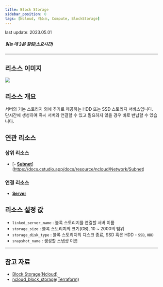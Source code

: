 ```yaml
---
title: Block Storage
sidebar_position: 0
tags: [Ncloud, 리소스, Compute, BlockStorage]
---
```



<span className="theme-doc-version-badge badge badge--secondary">
    last update: 2023.05.01
</span>

##### 읽는 데 3분 걸림(소요시간)

---

## 리소스 이미지

<img src={icon} />

## 리소스 개요

서버의 기본 스토리지 외에 추가로 제공하는 HDD 또는 SSD 스토리지 서비스입니다. 단시간에 생성하여 즉시 서버와 연결할 수 있고 필요하지 않을 경우 바로 반납할 수 있습니다.

## 연관 리소스

### 상위 리소스

-   [- [**Subnet**](https://docs.cstudio.app/docs/resource/azure/Network/Subnet)](https://docs.cstudio.app/docs/resource/ncloud/Network/Subnet)

### 연결 리소스

-   [**Server**](https://docs.cstudio.app/docs/resource/ncloud/Compute/Server)

## 리소스 설정 값

-   `linked_server_name` : 블록 스토리지를 연결할 서버 이름
-   `storage_size` : 블록 스토리지의 크기(GB), 10 ~ 2000의 범위
-   `storage_disk_type` : 블록 스토리지의 디스크 종료, SSD 혹은 HDD - `SSD`, `HDD`
-   `snapshot_name` : 생성할 스냅샷 이름

---

## 참고 자료

-   [Block Storage(Ncloud)](https://www.ncloud.com/product/storage/blockStorage)
-   [ncloud_block_storage(Terraform)](https://registry.terraform.io/providers/NaverCloudPlatform/ncloud/latest/docs/resources/block_storage)
